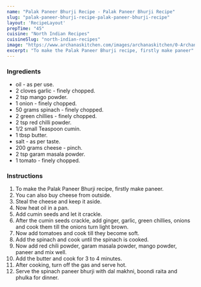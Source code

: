 ---
name: "Palak Paneer Bhurji Recipe - Palak Paneer Bhurji Recipe"
slug: "palak-paneer-bhurji-recipe-palak-paneer-bhurji-recipe"
layout: 'RecipeLayout'
prepTime: "45"
cuisine: "North Indian Recipes"
cuisineSlug: "north-indian-recipes"
image: "https://www.archanaskitchen.com/images/archanaskitchen/0-Archanas-Kitchen-Recipes/2016/oct-6/Palak_Paneer_Bhurji_Recipe_Spice_Cottage_Cheese_Scramble_Serve_with_Toasted_Pav-2.jpg"
excerpt: "To make the Palak Paneer Bhurji recipe, firstly make paneer"
---

### Ingredients

-  oil - as per use.
-  2 cloves garlic - finely chopped.
-  2 tsp mango powder.
-  1 onion - finely chopped.
-  50 grams spinach - finely chopped.
-  2 green chillies - finely chopped.
-  2 tsp red chilli powder.
-  1/2 small Teaspoon cumin.
-  1 tbsp butter.
-  salt - as per taste.
- 200 grams cheese - pinch.
-  2 tsp garam masala powder.
-  1 tomato - finely chopped.

### Instructions

1. To make the Palak Paneer Bhurji recipe, firstly make paneer.
1. You can also buy cheese from outside.
1. Steal the cheese and keep it aside.
1. Now heat oil in a pan.
1. Add cumin seeds and let it crackle.
1. After the cumin seeds crackle, add ginger, garlic, green chillies, onions and cook them till the onions turn light brown.
1. Now add tomatoes and cook till they become soft.
1. Add the spinach and cook until the spinach is cooked.
1. Now add red chili powder, garam masala powder, mango powder, paneer and mix well.
1. Add the butter and cook for 3 to 4 minutes.
1. After cooking, turn off the gas and serve hot.
1. Serve the spinach paneer bhurji with dal makhni, boondi raita and phulka for dinner.
